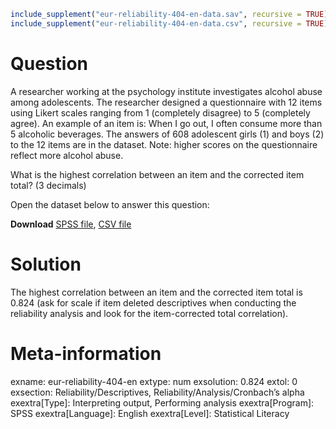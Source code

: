 ```{r, echo = FALSE, results = "hide"}
include_supplement("eur-reliability-404-en-data.sav", recursive = TRUE)
include_supplement("eur-reliability-404-en-data.csv", recursive = TRUE)
```

Question
========
A researcher working at the psychology institute investigates alcohol abuse among adolescents. The researcher designed a questionnaire with 12 items using Likert scales ranging from 1 (completely disagree) to 5 (completely agree). An example of an item is: When I go out, I often consume more than 5 alcoholic beverages. The answers of 608 adolescent girls (1) and boys (2) to the 12 items are in the dataset. Note: higher scores on the questionnaire reflect more alcohol abuse.

What is the highest correlation between an item and the corrected item total? (3 decimals)

Open the dataset below to answer this question:

**Download** [SPSS file](eur-reliability-404-en-data.sav), [CSV file](eur-reliability-404-en-data.csv)


Solution
========
The highest correlation between an item and the corrected item total is 0.824 (ask for scale if item deleted descriptives when conducting the reliability analysis and look for the item-corrected total correlation).


Meta-information
================
exname: eur-reliability-404-en
extype: num
exsolution: 0.824
extol: 0
exsection: Reliability/Descriptives, Reliability/Analysis/Cronbach's alpha
exextra[Type]: Interpreting output, Performing analysis
exextra[Program]: SPSS
exextra[Language]: English
exextra[Level]: Statistical Literacy